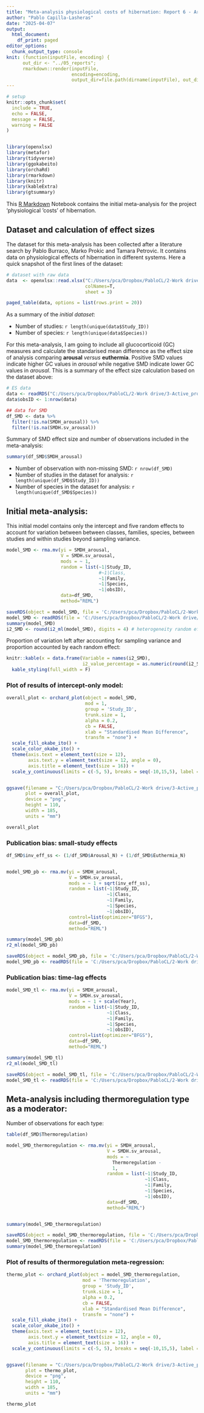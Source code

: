 ---
title: "Meta-analysis physiological costs of hibernation: Report 6 - Arousal GC"
author: "Pablo Capilla-Lasheras"
date: "2025-04-07"
output:
  html_document:
    df_print: paged
editor_options: 
  chunk_output_type: console
knit: (function(inputFile, encoding) {
      out_dir <- "../05_reports";
      rmarkdown::render(inputFile,
                        encoding=encoding,
                        output_dir=file.path(dirname(inputFile), out_dir))})
---

```{r setup, include = FALSE}

# setup
knitr::opts_chunk$set(
  include = TRUE,
  echo = FALSE,
  message = FALSE,
  warning = FALSE
)


library(openxlsx)
library(metafor)
library(tidyverse)
library(ggokabeito)
library(orchaRd)
library(rmarkdown)
library(knitr)
library(kableExtra)
library(gtsummary)
```

This [R Markdown](http://rmarkdown.rstudio.com) Notebook contains the initial meta-analysis for the project 'physiological 'costs' of hibernation.

## Dataset and calculation of effect sizes

The dataset for this meta-analysis has been collected after a literature search by Pablo Burraco, Marko Prokic and Tamara Petrovic. It contains data on physiological effects of hibernation in different systems. Here a quick snapshot of the first lines of the dataset:

```{r}
# dataset with raw data
data  <- openxlsx::read.xlsx("C:/Users/pca/Dropbox/PabloCL/2-Work drive/3-Active_projects/8 - Collaborations/Meta-analysis_hibernation/meta_analysis_hibernation/01_data/Hibernation_dataset_4_1_.xlsx",
                             colNames=T,
                             sheet = 3)

paged_table(data, options = list(rows.print = 20))
```

As a summary of the *initial dataset*:

-   Number of studies: `r length(unique(data$Study_ID))`
-   Number of species: `r length(unique(data$Species))`

For this meta-analysis, I am going to include all glucocorticoid (GC) measures and calculate the standarised mean difference as the effect size of analysis comparing **arousal** *versus* **euthermia**. Positive SMD values indicate higher GC values in *arousal* while negative SMD indicate lower GC values in *arousal*. This is a summary of the effect size calculation based on the dataset above:

```{r}
# ES data
data <- readRDS("C:/Users/pca/Dropbox/PabloCL/2-Work drive/3-Active_projects/8 - Collaborations/Meta-analysis_hibernation/meta_analysis_hibernation/01_data/processed_RDS_data_files/03_GC_metaanalysis_full_data.RDS")
data$obsID <- 1:nrow(data)

## data for SMD
df_SMD <- data %>%
  filter(!is.na(SMDH_arousal)) %>% 
  filter(!is.na(SMDH.sv_arousal))
```

Summary of SMD effect size and number of observations included in the meta-analysis:

```{r}
summary(df_SMD$SMDH_arousal)

```

-   Number of observation with non-missing SMD: `r nrow(df_SMD)`
-   Number of studies in the dataset for analysis: `r length(unique(df_SMD$Study_ID))`
-   Number of species in the dataset for analysis: `r length(unique(df_SMD$Species))`

## Initial meta-analysis:

This initial model contains only the intercept and five random effects to account for variation between between classes, families, species, between studies and within studies beyond sampling variance.

```{r echo = TRUE, eval = TRUE}
model_SMD <- rma.mv(yi = SMDH_arousal, 
                    V = SMDH.sv_arousal, 
                    mods = ~ 1, 
                    random = list(~1|Study_ID,
                                  #~1|Class,
                                  ~1|Family,
                                  ~1|Species,
                                  ~1|obsID),
                    data=df_SMD, 
                    method="REML")
```

```{r}
saveRDS(object = model_SMD, file = 'C:/Users/pca/Dropbox/PabloCL/2-Work drive/3-Active_projects/8 - Collaborations/Meta-analysis_hibernation/meta_analysis_hibernation/04_models/02_arousal/01f_metamodel_arousal_GC.RDS')
model_SMD <- readRDS(file = 'C:/Users/pca/Dropbox/PabloCL/2-Work drive/3-Active_projects/8 - Collaborations/Meta-analysis_hibernation/meta_analysis_hibernation/04_models/02_arousal/01f_metamodel_arousal_GC.RDS')
summary(model_SMD)
i2_SMD <- round(i2_ml(model_SMD), digits = 4) # heterogeneity random effects
```

Proportion of variation left after accounting for sampling variance and proportion accounted by each random effect:

```{r}
knitr::kable(x = data.frame(Variable = names(i2_SMD),
                            i2_value_percentage = as.numeric(round(i2_SMD, digits = 3)))) %>% 
  kable_styling(full_width = F)
```

### Plot of results of intercept-only model:

```{r}
overall_plot <- orchard_plot(object = model_SMD, 
                             mod = 1, 
                             group = 'Study_ID',
                             trunk.size = 1,
                             alpha = 0.2,
                             cb = FALSE,
                             xlab = "Standardised Mean Difference",
                             transfm = "none") +
  scale_fill_okabe_ito() +
  scale_color_okabe_ito() +
  theme(axis.text = element_text(size = 12),
        axis.text.y = element_text(size = 12, angle = 0), 
        axis.title = element_text(size = 16)) +
  scale_y_continuous(limits = c(-5, 5), breaks = seq(-10,15,5), label = seq(-10,15,5))


ggsave(filename = "C:/Users/pca/Dropbox/PabloCL/2-Work drive/3-Active_projects/8 - Collaborations/Meta-analysis_hibernation/meta_analysis_hibernation/03_plots/02_arousal/01f_overall_plot_arousal_GC.png", 
       plot = overall_plot, 
       device = "png", 
       height = 110, 
       width = 185, 
       units = "mm")

overall_plot
```

### Publication bias: small-study effects

```{r}
df_SMD$inv_eff_ss <- (1/df_SMD$Arousal_N) + (1/df_SMD$Euthermia_N)


model_SMD_pb <- rma.mv(yi = SMDH_arousal, 
                       V = SMDH.sv_arousal, 
                       mods = ~ 1 + sqrt(inv_eff_ss), 
                       random = list(~1|Study_ID,
                                     ~1|Class,
                                     ~1|Family,
                                     ~1|Species,
                                     ~1|obsID),
                       control=list(optimizer="BFGS"),
                       data=df_SMD, 
                       method="REML")

summary(model_SMD_pb)
r2_ml(model_SMD_pb)

saveRDS(object = model_SMD_pb, file = 'C:/Users/pca/Dropbox/PabloCL/2-Work drive/3-Active_projects/8 - Collaborations/Meta-analysis_hibernation/meta_analysis_hibernation/04_models/02_arousal/06f_pb_metamodel_arousal_GC.RDS')
model_SMD_pb <- readRDS(file = 'C:/Users/pca/Dropbox/PabloCL/2-Work drive/3-Active_projects/8 - Collaborations/Meta-analysis_hibernation/meta_analysis_hibernation/04_models/02_arousal/06f_pb_metamodel_arousal_GC.RDS')
```

### Publication bias: time-lag effects

```{r}
model_SMD_tl <- rma.mv(yi = SMDH_arousal, 
                       V = SMDH.sv_arousal, 
                       mods = ~ 1 + scale(Year), 
                       random = list(~1|Study_ID,
                                     ~1|Class,
                                     ~1|Family,
                                     ~1|Species,
                                     ~1|obsID),
                       control=list(optimizer="BFGS"),
                       data=df_SMD, 
                       method="REML")

summary(model_SMD_tl)
r2_ml(model_SMD_tl)

saveRDS(object = model_SMD_tl, file = 'C:/Users/pca/Dropbox/PabloCL/2-Work drive/3-Active_projects/8 - Collaborations/Meta-analysis_hibernation/meta_analysis_hibernation/04_models/02_arousal/07f_timelag_metamodel_arousal_GC.RDS')
model_SMD_tl <- readRDS(file = 'C:/Users/pca/Dropbox/PabloCL/2-Work drive/3-Active_projects/8 - Collaborations/Meta-analysis_hibernation/meta_analysis_hibernation/04_models/02_arousal/07f_timelag_metamodel_arousal_GC.RDS')
```



## Meta-analysis including thermoregulation type as a moderator:

Number of observations for each type:

```{r}
table(df_SMD$Thermoregulation)
```

```{r, eval = TRUE}
model_SMD_thermoregulation <- rma.mv(yi = SMDH_arousal, 
                                     V = SMDH.sv_arousal, 
                                     mods = ~
                                       Thermoregulation - 
                                       1,
                                     random = list(~1|Study_ID,
                                                   ~1|Class,
                                                   ~1|Family,
                                                   ~1|Species,
                                                   ~1|obsID),
                                     data=df_SMD, 
                                     method="REML")


summary(model_SMD_thermoregulation)

```

```{r}
saveRDS(object = model_SMD_thermoregulation, file = 'C:/Users/pca/Dropbox/PabloCL/2-Work drive/3-Active_projects/8 - Collaborations/Meta-analysis_hibernation/meta_analysis_hibernation/04_models/02_arousal/03f_metareg_thermoregulation_arousal_GC.RDS')
model_SMD_thermoregulation <- readRDS(file = 'C:/Users/pca/Dropbox/PabloCL/2-Work drive/3-Active_projects/8 - Collaborations/Meta-analysis_hibernation/meta_analysis_hibernation/04_models/02_arousal/03f_metareg_thermoregulation_arousal_GC.RDS')
summary(model_SMD_thermoregulation)
```

### Plot of results of thermoregulation meta-regression:

```{r}
thermo_plot <- orchard_plot(object = model_SMD_thermoregulation, 
                            mod = 'Thermoregulation', 
                            group = 'Study_ID',
                            trunk.size = 1,
                            alpha = 0.2,
                            cb = FALSE,
                            xlab = "Standardised Mean Difference",
                            transfm = "none") +
  scale_fill_okabe_ito() +
  scale_color_okabe_ito() +
  theme(axis.text = element_text(size = 12),
        axis.text.y = element_text(size = 12, angle = 0), 
        axis.title = element_text(size = 16)) +
  scale_y_continuous(limits = c(-5, 5), breaks = seq(-10,15,5), label = seq(-10,15,5))


ggsave(filename = "C:/Users/pca/Dropbox/PabloCL/2-Work drive/3-Active_projects/8 - Collaborations/Meta-analysis_hibernation/meta_analysis_hibernation/03_plots/02_arousal/03f_thermoregulation_plot_arousal_GC.png", 
       plot = thermo_plot, 
       device = "png", 
       height = 110, 
       width = 185, 
       units = "mm")

thermo_plot
```

